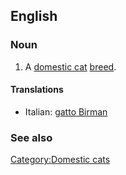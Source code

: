 ==English==

===Noun===
{{en-noun|sg=[[Birman]]}}

# A [[domestic cat]] [[breed]].

====Translations====
{{top}}
*Italian: [[gatto Birman]]
{{mid}}

{{bottom}}

===See also===
{{wikipedia|Birman}}
{{commonscat|Birman cats}}

[[Category:Domestic cats]]